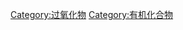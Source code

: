 {{catmore}}
{{Commonscat|Organic peroxides}}

[[Category:过氧化物|Category:过氧化物]]
[[Category:有机化合物|Category:有机化合物]]